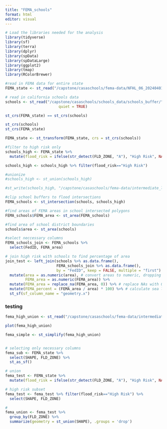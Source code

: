 ```yaml
---
title: "FEMA_schools"
format: html
editor: visual
---
```


```r
# Load the libraries needed for the analysis
library(tidyverse)
library(sf)
library(terra)
library(dplyr)
library(spData)
library(spDataLarge)
library(ggplot2)
library(tmap)
library(RColorBrewer)
```

```r
#read in FEMA data for entire state
FEMA_state <- st_read("/capstone/casaschools/fema-data/NFHL_06_20240401/NFHL_06_20240401.gdb", layer = "S_FLD_HAZ_AR")
```

```r
# read in california schools data
schools <- st_read("/capstone/casaschools/schools_data/schools_buffer/",
                        quiet = TRUE)
```

```r
st_crs(FEMA_state) == st_crs(schools)

st_crs(schools)
st_crs(FEMA_state)

FEMA_state <- st_transform(FEMA_state, crs = st_crs(schools))

```

```r
#filter to high risk only
schools_high <- FEMA_state %>% 
  mutate(flood_risk = ifelse(str_detect(FLD_ZONE, "A"), "High Risk", NA))

schools_high <- schools_high %>% filter(flood_risk=="High Risk")

#unionize
#schools_high <- st_union(schools_high)

#st_write(schools_high, "/capstone/casaschools/fema-data/intermediate_layers/fema_high_union.shp")

#clip school buffers to flood intersections
FEMA_schools <- st_intersection(schools, schools_high)
```

```r
#find areas of FEMA areas in school intersected polygons
FEMA_schools$FEMA_area <- st_area(FEMA_schools)

#find area of school district boundaries
schools$area <- st_area(schools)

```

```r
#select neccessary columns
FEMA_schools_join <- FEMA_schools %>% 
  select(FedID, FEMA_area)
```

```r
# join high risk with schools to find percentage of area
join_test <- left_join(schools %>% as.data.frame(),
                       FEMA_schools_join %>% as.data.frame(),
                       by = "FedID", keep = FALSE, multiple = "first") %>%
  mutate(area = as.numeric(area), # convert areas to numeric, dropping the units
         FEMA_area = as.numeric(FEMA_area)) %>%
  mutate(FEMA_area = replace_na(FEMA_area, 0)) %>% # replace NAs with 0s
  mutate(FEMA_percent = (FEMA_area / area) * 100) %>% # calculate sea level rise inundation percentage
  st_sf(sf_column_name = "geometry.x")
```

### testing

```r
fema_high_union <- st_read("/capstone/casaschools/fema-data/intermediate_layers/fema_high_union.shp", quiet = TRUE)

plot(fema_high_union)

fema_simple <- st_simplify(fema_high_union)


# selecting only necessary columns
fema_sub <- FEMA_state %>% 
  select(SHAPE, FLD_ZONE) %>% 
  st_as_sf()

# union
fema_test <- FEMA_state %>% 
  mutate(flood_risk = ifelse(str_detect(FLD_ZONE, "A"), "High Risk", NA))

# high risk subset
fema_test <- fema_test %>% filter(flood_risk=="High Risk") %>% 
  select(SHAPE, FLD_ZONE)

# 
fema_union <- fema_test %>%
  group_by(FLD_ZONE) %>%
  summarize(geometry = st_union(SHAPE), .groups = 'drop')
```
